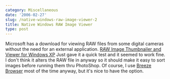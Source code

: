 ```yaml
---
category: Miscellaneous
date: '2006-02-27'
slug: /native-windows-raw-image-viewer-2
title: Native Windows RAW Image Viewer
type: post
---
```



Microsoft has a download for viewing RAW files from some digital
cameras without the need for an external application.
[RAW Image Thumbnailer and Viewer for Windows XP](http://www.microsoft.com/downloads/details.aspx?FamilyID=d48e808e-b10d-4ce4-a141-5866fd4a3286&DisplayLang=en)
Just gave it a quick test and it seemed to work fine. I don't think
it alters the RAW file in anyway so it should make it easy to sort
images before running them thru PhotoShop. Of course, I use
[Breeze Browser](http://www.breezesys.com/BreezeBrowser/index.htm)
most of the time anyway, but it's nice to have the option.